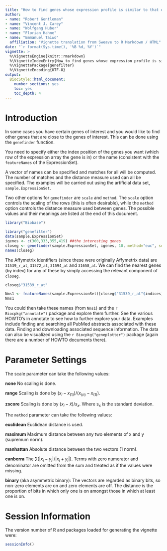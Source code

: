 ```yaml
---
title: "How to find genes whose expression profile is similar to that of specified genes"
author:  
- name: "Robert Gentleman"
- name: "Vincent J. Carey"
- name: "Wolfgang Huber"
- name: "Florian Hahne"
- name: "Emmanuel Taiwo"
  affiliation: "Vignette translation from Sweave to R Markdown / HTML"
date: "`r format(Sys.time(), '%B %d, %Y')`"
vignette: >
  %\VignetteEngine{knitr::rmarkdown}
  %\VignetteIndexEntry{How to find genes whose expression profile is similar to that of specified genes}
  %\VignettePackage{genefilter}
  %\VignetteEncoding{UTF-8}
output:
  BiocStyle::html_document:
    number_sections: yes
    toc: yes
    toc_depth: 4
---
```


# Introduction
In some cases you have certain genes of interest and you would like to find other genes that are close to the genes of interest. This can be done using the `genefinder` function.  

You need to specify either the index position of the genes you want (which row of the expression array the gene is in) or the name (consistent with the `featureNames` of the ExpressionSet).  

A vector of names can be specified and matches for all will be computed. The number of matches
and the distance measure used can all be specified. The examples will be carried out using the artificial data set, `sample.ExpressionSet`.  

Two other options for `genefinder` are `scale` and `method`. The `scale` option controls the scaling of the rows (this is often desirable), while the `method` option controls the distance measure used between genes. The possible values and their meanings are listed at the end of this document.  

```r
library("Biobase")
```  

```r
library("genefilter")
data(sample.ExpressionSet)
igenes <- c(300,333,355,419) ##the interesting genes
closeg <- genefinder(sample.ExpressionSet, igenes, 10, method="euc", scale="none")
names(closeg)
```  

The Affymetrix identifiers (since these were originally Affymetrix data) are `31539_r_at`, `31572_at`, `31594_at` and `31658_at`. We can find the nearest genes (by index) for any of these by simply accessing the relevant component of `closeg`.  

```r
closeg$"31539_r_at"
```  

```r
Nms1 <- featureNames(sample.ExpressionSet)[closeg$"31539_r_at"$indices]
Nms1
```  

You could then take these names (from `Nms1`) and the `r Biocpkg("annotate")` package and explore them further. See the various HOWTO's in annotate to see how to further explore your data. Examples include finding and searching all PubMed abstracts associated with these data. Finding and downloading associated sequence information. The data can also be visualized using the `r Biocpkg("geneplotter")` package (again there are a number of HOWTO documents there).  

# Parameter Settings

The scale parameter can take the following values:  

**none** No scaling is done.  

**range** Scaling is done by $(x_{i} − x_{(1)})/(x_{(n)} − x_{(1)})$.  

**zscore** Scaling is done by $(x_{i} − \bar{x})/s_{x}$. Where s~x~ is the standard deviation.  

The `method` parameter can take the following values:  

**euclidean** Euclidean distance is used.  

**maximum** Maximum distance between any two elements of x and y (supremum norm).  

**manhattan** Absolute distance between the two vectors (1 norm).

**canberra** The $\sum(|x_{i} − y_{i}|/|x_{i} + y_{i}|)$. Terms with zero numerator and denominator are omitted from the sum and treated as if the values were missing.  

**binary** (aka asymmetric binary): The vectors are regarded as binary bits, so non-zero elements are on and zero elements are off. The distance is the proportion of bits in which only one is on amongst those in which at least one is on.  

# Session Information  

The version number of R and packages loaded for generating the vignette were:  

```r
sessionInfo()
```